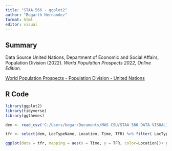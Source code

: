 ```yaml
---
title: "STAA 566 - ggplot2"
author: "Bogarth Hernandez"
format: html
editor: visual
---
```


## Summary

Data Source United Nations, Department of Economic and Social Affairs, Population Division (2022). *World Population Prospects 2022, Online Edition*.

[World Population Prospects - Population Division - United Nations](https://population.un.org/wpp/Download/Standard/CSV/)

## R Code

```r

library(ggplot2)
library(tidyverse)
library(ggthemes)

dem <- read_csv('C:/Users/bogar/Documents/MAS CSU/STAA 566 DATA VISUALIZATION/HW/dem.csv', show_col_types = FALSE)

tfr <- select(dem, LocTypeName, Location, Time, TFR) %>% filter( LocTypeName==c("Development group",LocTypeName = "World")) %>% filter(Time <= 2030)

ggplot(data = tfr, mapping = aes(x = Time, y = TFR, color=Location))+ geom_line()


```

```{}
```
